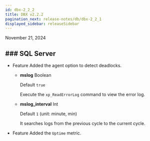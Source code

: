 ```yaml
---
id: dbx-2_2_2
title: DBX v2.2.2
pagination_next: release-notes/db/dbx-2_2_1
displayed_sidebar: releaseSidebar
---
```


November 21, 2024

## ### SQL Server

- <Status priority='1'>Feature</Status> Added the agent option to detect deadlocks.

  - **mslog** <span class='type'>Boolean</span>

    Default `true`

    Execute the `xp_ReadErrorLog` command to view the error log.

  - **mslog_interval** <span class='type'>Int</span>

    Default `1` (unit: minute, min)

    It searches logs from the previous cycle to the current cycle.

- <Status priority='1'>Feature</Status> Added the `Uptime` metric.

